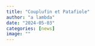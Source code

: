 ```yaml
---
title: "Couplufin et Patafiole"
author: "a lambda"
date: "2024-05-03"
categories: [news]
image: ""
---
```


